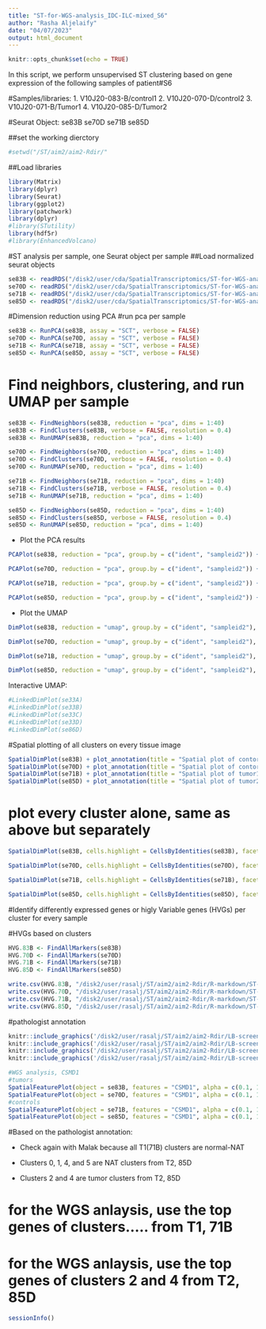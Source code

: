 ```yaml
---
title: "ST-for-WGS-analysis_IDC-ILC-mixed_S6"
author: "Rasha Aljelaify"
date: "04/07/2023"
output: html_document
---
```


```r
knitr::opts_chunk$set(echo = TRUE)
```


In this script, we perform unsupervised ST clustering based on gene expression of the following samples of patient#S6

#Samples/libraries:
1. V10J20-083-B/control1
2. V10J20-070-D/control2
3. V10J20-071-B/Tumor1
4. V10J20-085-D/Tumor2

#Seurat Object:
se83B
se70D
se71B
se85D


##set the working dierctory

```r
#setwd("/ST/aim2/aim2-Rdir/"
```

##Load libraries 

```r
library(Matrix)
library(dplyr)
library(Seurat)
library(ggplot2)
library(patchwork)
library(dplyr)
#library(STutility)
library(hdf5r)
#library(EnhancedVolcano)
```


#ST analysis per sample, one Seurat object per sample
##Load normalized seurat objects

```r
se83B <- readRDS("/disk2/user/cda/SpatialTranscriptomics/ST-for-WGS-analysis/objects/se83BN.rds")
se70D <- readRDS("/disk2/user/cda/SpatialTranscriptomics/ST-for-WGS-analysis/objects/se70DN.rds")
se71B <- readRDS("/disk2/user/cda/SpatialTranscriptomics/ST-for-WGS-analysis/objects/se71BN.rds")
se85D <- readRDS("/disk2/user/cda/SpatialTranscriptomics/ST-for-WGS-analysis/objects/se85DN.rds")
```

#Dimension reduction using PCA 
#run pca per sample 
```r
se83B <- RunPCA(se83B, assay = "SCT", verbose = FALSE)  
se70D <- RunPCA(se70D, assay = "SCT", verbose = FALSE)  
se71B <- RunPCA(se71B, assay = "SCT", verbose = FALSE)  
se85D <- RunPCA(se85D, assay = "SCT", verbose = FALSE)  
```


# Find neighbors, clustering, and run UMAP per sample 

```r
se83B <- FindNeighbors(se83B, reduction = "pca", dims = 1:40)
se83B <- FindClusters(se83B, verbose = FALSE, resolution = 0.4)
se83B <- RunUMAP(se83B, reduction = "pca", dims = 1:40) 

se70D <- FindNeighbors(se70D, reduction = "pca", dims = 1:40)
se70D <- FindClusters(se70D, verbose = FALSE, resolution = 0.4)
se70D <- RunUMAP(se70D, reduction = "pca", dims = 1:40) 

se71B <- FindNeighbors(se71B, reduction = "pca", dims = 1:40)
se71B <- FindClusters(se71B, verbose = FALSE, resolution = 0.4)
se71B <- RunUMAP(se71B, reduction = "pca", dims = 1:40) 

se85D <- FindNeighbors(se85D, reduction = "pca", dims = 1:40)
se85D <- FindClusters(se85D, verbose = FALSE, resolution = 0.4)
se85D <- RunUMAP(se85D, reduction = "pca", dims = 1:40) 
```



- Plot the PCA results

```r
PCAPlot(se83B, reduction = "pca", group.by = c("ident", "sampleid2")) + plot_annotation(title = "PCA of 83B/C1")

PCAPlot(se70D, reduction = "pca", group.by = c("ident", "sampleid2")) + plot_annotation(title = "PCA of 70D/C2")

PCAPlot(se71B, reduction = "pca", group.by = c("ident", "sampleid2")) + plot_annotation(title = "PCA of 71B/T1")

PCAPlot(se85D, reduction = "pca", group.by = c("ident", "sampleid2")) + plot_annotation(title = "PCA of 85D/T2")
```

- Plot the UMAP 

```r
DimPlot(se83B, reduction = "umap", group.by = c("ident", "sampleid2"), pt.size = 1.5) + plot_annotation(title = "UMAP of 83B/C1")

DimPlot(se70D, reduction = "umap", group.by = c("ident", "sampleid2"), pt.size = 1.5) + plot_annotation(title = "UMAP of 70D/C2")

DimPlot(se71B, reduction = "umap", group.by = c("ident", "sampleid2"), pt.size = 1.5) + plot_annotation(title = "UMAP of 71B/T1")

DimPlot(se85D, reduction = "umap", group.by = c("ident", "sampleid2"), pt.size = 1.5) + plot_annotation(title = "UMAP of 85D/T2")
```

Interactive UMAP:

```r
#LinkedDimPlot(se33A)
#LinkedDimPlot(se33B)
#LinkedDimPlot(se33C)
#LinkedDimPlot(se33D)
#LinkedDimPlot(se86D)
```


#Spatial plotting of all clusters on every tissue image

```r
SpatialDimPlot(se83B) + plot_annotation(title = "Spatial plot of contorl1(83B) clusters")
SpatialDimPlot(se70D) + plot_annotation(title = "Spatial plot of contorl2(70D) clusters")
SpatialDimPlot(se71B) + plot_annotation(title = "Spatial plot of tumor1(71B) clusters")
SpatialDimPlot(se85D) + plot_annotation(title = "Spatial plot of tumor2(85D) clusters")
```


# plot every cluster alone, same as above but separately 


```r
SpatialDimPlot(se83B, cells.highlight = CellsByIdentities(se83B), facet.highlight = TRUE, ncol = 4, alpha = c(0.4, 0.5)) + plot_annotation(title = "Spatial plot of contorl1(83B) clusters")

SpatialDimPlot(se70D, cells.highlight = CellsByIdentities(se70D), facet.highlight = TRUE, ncol = 4, alpha = c(0.4, 0.5)) + plot_annotation(title = "Spatial plot of contorl2(70D) clusters")

SpatialDimPlot(se71B, cells.highlight = CellsByIdentities(se71B), facet.highlight = TRUE, ncol = 4, alpha = c(0.4, 0.5)) + plot_annotation(title = "Spatial plot of tumor1(71B) clusters")

SpatialDimPlot(se85D, cells.highlight = CellsByIdentities(se85D), facet.highlight = TRUE, ncol = 4, alpha = c(0.4, 0.5)) + plot_annotation(title = "Spatial plot of tumor2(85D) clusters")
```


#Identify differently expressed genes or higly Variable genes (HVGs) per cluster for every sample

#HVGs based on clusters 

```r
HVG.83B <- FindAllMarkers(se83B)
HVG.70D <- FindAllMarkers(se70D)
HVG.71B <- FindAllMarkers(se71B)
HVG.85D <- FindAllMarkers(se85D)
```


```r
write.csv(HVG.83B, "/disk2/user/rasalj/ST/aim2/aim2-Rdir/R-markdown/ST-for-WGS-analysis/S6-83B-C1.markers.csv")
write.csv(HVG.70D, "/disk2/user/rasalj/ST/aim2/aim2-Rdir/R-markdown/ST-for-WGS-analysis/S6-70D-C2.markers.csv")
write.csv(HVG.71B, "/disk2/user/rasalj/ST/aim2/aim2-Rdir/R-markdown/ST-for-WGS-analysis/S6-71B-T1.markers.csv")
write.csv(HVG.85D, "/disk2/user/rasalj/ST/aim2/aim2-Rdir/R-markdown/ST-for-WGS-analysis/S6-85D-T2_markers.csv")
```



#pathologist annotation

```r
knitr::include_graphics('/disk2/user/rasalj/ST/aim2/aim2-Rdir/LB-screenshots/83B.png') 
knitr::include_graphics('/disk2/user/rasalj/ST/aim2/aim2-Rdir/LB-screenshots/70D.png') 
knitr::include_graphics('/disk2/user/rasalj/ST/aim2/aim2-Rdir/LB-screenshots/71B.png') 
knitr::include_graphics('/disk2/user/rasalj/ST/aim2/aim2-Rdir/LB-screenshots/85D.png') 
```

```r
#WGS analysis, CSMD1
#tumors
SpatialFeaturePlot(object = se83B, features = "CSMD1", alpha = c(0.1, 1), ncol = )
SpatialFeaturePlot(object = se70D, features = "CSMD1", alpha = c(0.1, 1), ncol = )
#controls
SpatialFeaturePlot(object = se71B, features = "CSMD1", alpha = c(0.1, 1), ncol = )
SpatialFeaturePlot(object = se85D, features = "CSMD1", alpha = c(0.1, 1), ncol = )
```


#Based on the pathologist annotation:  

-  Check again with Malak because all T1(71B) clusters are normal-NAT 


- Clusters  0, 1, 4, and 5 are NAT clusters from T2, 85D
- Clusters  2 and 4 are tumor clusters from T2, 85D

# for the WGS anlaysis, use the top genes of clusters.....   from T1, 71B
# for the WGS anlaysis, use the top genes of clusters   2 and 4  from T2, 85D




```r
sessionInfo()
```
